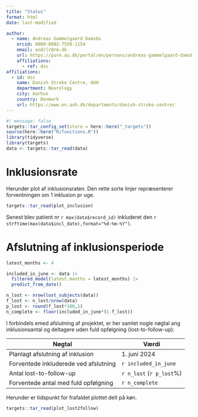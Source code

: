 ```yaml
---
title: "Status"
format: html
date: last-modified

author:
  - name: Andreas Gammelgaard Damsbo
    orcid: 0000-0002-7559-1154
    email: andrlr@rm.dk
    url: https://pure.au.dk/portal/en/persons/andreas-gammelgaard-damsbo(e3c4afce-3eba-4456-8b8b-2fd90775c87a).html
    affiliations:
      - ref: dsc
affiliations:
  - id: dsc
    name: Danish Stroke Centre, AUH
    department: Neurology
    city: Aarhus
    country: Denmark
    url: https://www.en.auh.dk/departments/danish-stroke-centre/
---
```


```r
#| message: false
targets::tar_config_set(store = here::here("_targets"))
source(here::here("R/functions.R"))
library(tidyverse)
library(targets)
data <- targets::tar_read(data)
```

# Inklusionsrate

Herunder plot af inklusionsraten. Den rette sorte linjer repræsenterer
forventningen om 1 inklusion pr uge.

```r
targets::tar_read(plot_inclusion)
```

Senest blev patient nr `r max(data$record_id)` inkluderet den
`r strftime(max(data$incl_date),format="%d-%m-%Y")`.

# Afslutning af inklusionsperiode

```r
latest_months <- 4

included_in_june <- data |>
  filtered_model(latest.months = latest_months) |>
  predict_from_date()

n_lost <- nrow(lost_subjects(data))
f_lost <- n_lost/nrow(data)
p_lost <- round(f_lost*100,1)
n_complete <- floor(included_in_june*(1-f_lost))
```

I forbindels emed afslutning af projektet, er her samlet nogle nøgtal
ang inklusionsantal og deltagere uden fuld opfølgning
(lost-to-follow-up):

| Nøgtal                                | Værdi                    |
|---------------------------------------|--------------------------|
| Planlagt afslutning af inklusion      | 1\. juni 2024            |
| Forventede inkluderede ved afslutning | `r included_in_june`     |
| Antal lost-to-follow-up               | `r n_lost` (`r p_lost`%) |
| Forventede antal med fuld opfølgning  | `r n_complete`           |

Herunder er tidspunkt for frafaldet plottet delt på køn.

```r
targets::tar_read(plot_lost2follow)
```
